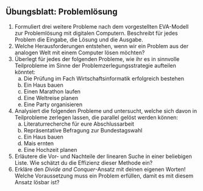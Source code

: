 ## Übungsblatt: Problemlösung

1.  Formuliert drei weitere Probleme nach dem vorgestellten EVA-Modell zur Problemlösung mit digitalen Computern. Beschreibt für jedes Problem die Eingabe, die Lösung und die Ausgabe.
2.  Welche Herausforderungen entstehen, wenn wir ein Problem aus der analogen Welt mit einem Computer lösen möchten?
3.  Überlegt für jedes der folgenden Probleme, wie ihr es in sinnvolle Teilprobleme im Sinne der Problemzerlegungsstrategie aufteilen könntet:
     a.  Die Prüfung im Fach Wirtschaftsinformatik erfolgreich bestehen
     b.  Ein Haus bauen
     c.  Einen Marathon laufen
     d.  Eine Weltreise planen
     e.  Eine Party organisieren
4.  Analysiert die folgenden Probleme und untersucht, welche sich davon in Teilprobleme zerlegen lassen, die parallel gelöst werden können:
     a.  Literaturrecherche für eure Abschlussarbeit
     b.  Repräsentative Befragung zur Bundestagswahl
     c.  Ein Haus bauen
     d.  Mais ernten
     e.  Eine Hochzeit planen
5.  Erläutere die Vor- und Nachteile der linearen Suche in einer beliebigen Liste. Wie schätzt du die Effizienz dieser Methode ein?
6.  Erkläre den *Divide and Conquer*-Ansatz mit deinen eigenen Worten! Welche Voraussetzung muss ein Problem erfüllen, damit es mit diesem Ansatz lösbar ist?




